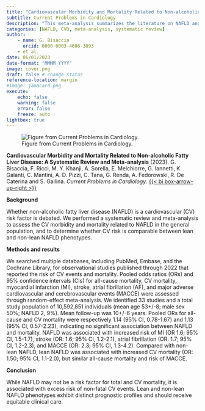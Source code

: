 ```yaml
---
title: "Cardiovascular Morbidity and Mortality Related to Non-alcoholic Fatty Liver Disease: A Systematic Review and Meta-analysis"
subtitle: Current Problems in Cardiology
description: "This meta-analysis summarizes the literature on NAFLD and cardiovascular risk."
categories: [NAFLD, CVD, meta-analysis, systematic review]
author: 
    - name: G. Bisaccia
      orcid: 0000-0003-4606-3093
    - et al.
date: 06/01/2023
date-format: "MMMM YYYY"
image: cover.png
draft: false # change status
reference-location: margin
#image: jamacard.png
execute:
    echo: false
    warning: false
    error: false
    freeze: auto
lightbox: true
---
```

![Figure from Current Problems in Cardiology.](nafld.png)

::: {.column-margin}
**Cardiovascular Morbidity and Mortality Related to Non-alcoholic Fatty Liver Disease: A Systematic Review and Meta-analysis** (2023).
G. Bisaccia, F. Ricci, M. Y. Khanji, A. Sorella, E. Melchiorre, G. Iannetti, K. Galanti, C. Mantini, A. D. Pizzi, C. Tana, G. Renda, A. Fedorowski, R. De Caterina and S. Gallina. *Current Problems in Cardiology*. [{{< bi box-arrow-up-right >}}](https://doi.org/10.1016/j.cpcardiol.2023.101643)

:::

**Background**

Whether non-alcoholic fatty liver disease (NAFLD) is a cardiovascular (CV) risk factor is debated. We performed a systematic review and meta-analysis to assess the CV morbidity and mortality related to NAFLD in the general population, and to determine whether CV risk is comparable between lean and non-lean NAFLD phenotypes. 

**Methods and results**

We searched multiple databases, including PubMed, Embase, and the Cochrane Library, for observational studies published through 2022 that reported the risk of CV events and mortality. Pooled odds ratios (ORs) and 95% confidence intervals (CIs) for all-cause mortality, CV mortality, myocardial infarction (MI), stroke, atrial fibrillation (AF), and major adverse cardiovascular and cerebrovascular events (MACCE) were assessed through random-effect meta-analysis. We identified 33 studies and a total study population of 10,592,851 individuals (mean age 53+/-8; male sex 50%; NAFLD 2, 9%). Mean follow-up was 10+/-6 years. Pooled ORs for all-cause and CV mortality were respectively 1.14 (95% CI, 0.78-1.67) and 1.13 (95% CI, 0.57-2.23), indicating no significant association between NAFLD and mortality. NAFLD was associated with increased risk of MI (OR 1.6; 95% CI, 1.5-1.7), stroke (OR: 1.6; 95% CI, 1.2-2.1), atrial fibrillation (OR: 1.7; 95% CI, 1.2-2.3), and MACCE (OR: 2.3; 95% CI, 1.3-4.2). Compared with non-lean NAFLD, lean NAFLD was associated with increased CV mortality (OR: 1.50; 95% CI, 1.1-2.0), but similar all-cause mortality and risk of MACCE.

**Conclusion**

While NAFLD may not be a risk factor for total and CV mortality, it is associated with excess risk of non-fatal CV events. Lean and non-lean NAFLD phenotypes exhibit distinct prognostic profiles and should receive equitable clinical care.